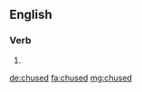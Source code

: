 ==English==

===Verb===
{{head|en}}

# {{en-past of|chuse}}

[[de:chused]]
[[fa:chused]]
[[mg:chused]]